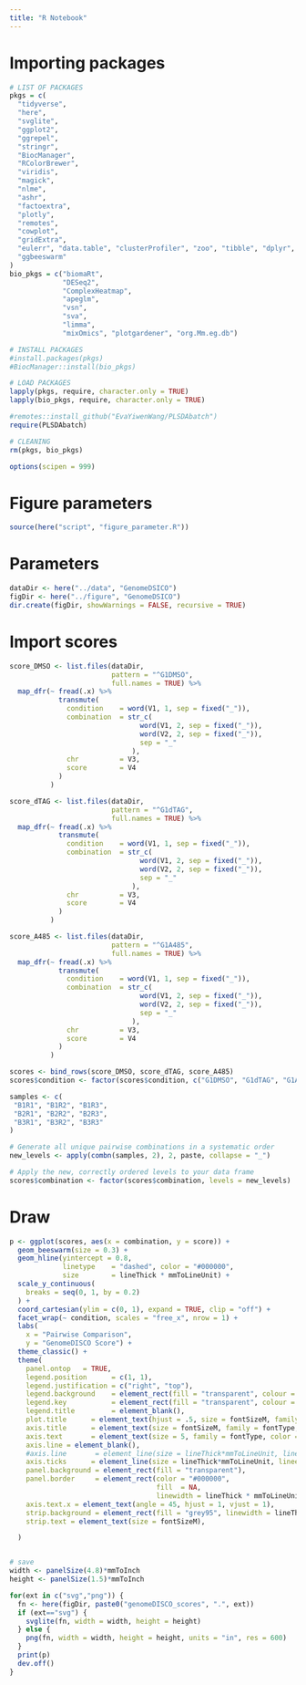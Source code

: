 ```yaml
---
title: "R Notebook"
---
```


# Importing packages
```r
# LIST OF PACKAGES
pkgs = c(
  "tidyverse",
  "here",
  "svglite",
  "ggplot2",
  "ggrepel",
  "stringr",
  "BiocManager",
  "RColorBrewer",
  "viridis",
  "magick",
  "nlme",
  "ashr",
  "factoextra",
  "plotly",
  "remotes",
  "cowplot",
  "gridExtra",
  "eulerr", "data.table", "clusterProfiler", "zoo", "tibble", "dplyr", "purrr",
  "ggbeeswarm"
)
bio_pkgs = c("biomaRt",
             "DESeq2",
             "ComplexHeatmap",
             "apeglm",
             "vsn",
             "sva",
             "limma",
             "mixOmics", "plotgardener", "org.Mm.eg.db")

# INSTALL PACKAGES
#install.packages(pkgs)
#BiocManager::install(bio_pkgs)

# LOAD PACKAGES
lapply(pkgs, require, character.only = TRUE)
lapply(bio_pkgs, require, character.only = TRUE)

#remotes::install_github("EvaYiwenWang/PLSDAbatch")
require(PLSDAbatch)

# CLEANING
rm(pkgs, bio_pkgs)

options(scipen = 999)
```

# Figure parameters
```r
source(here("script", "figure_parameter.R"))
```

# Parameters
```r
dataDir <- here("../data", "GenomeDSICO")
figDir <- here("../figure", "GenomeDSICO")
dir.create(figDir, showWarnings = FALSE, recursive = TRUE)
```

# Import scores
```r
score_DMSO <- list.files(dataDir,
                         pattern = "^G1DMSO",
                         full.names = TRUE) %>%
  map_dfr(~ fread(.x) %>%
            transmute(
              condition    = word(V1, 1, sep = fixed("_")),
              combination  = str_c(
                                word(V1, 2, sep = fixed("_")),
                                word(V2, 2, sep = fixed("_")),
                                sep = "_"
                              ),
              chr          = V3,
              score        = V4
            )
          )

score_dTAG <- list.files(dataDir,
                         pattern = "^G1dTAG",
                         full.names = TRUE) %>%
  map_dfr(~ fread(.x) %>%
            transmute(
              condition    = word(V1, 1, sep = fixed("_")),
              combination  = str_c(
                                word(V1, 2, sep = fixed("_")),
                                word(V2, 2, sep = fixed("_")),
                                sep = "_"
                              ),
              chr          = V3,
              score        = V4
            )
          )

score_A485 <- list.files(dataDir,
                         pattern = "^G1A485",
                         full.names = TRUE) %>%
  map_dfr(~ fread(.x) %>%
            transmute(
              condition    = word(V1, 1, sep = fixed("_")),
              combination  = str_c(
                                word(V1, 2, sep = fixed("_")),
                                word(V2, 2, sep = fixed("_")),
                                sep = "_"
                              ),
              chr          = V3,
              score        = V4
            )
          )

scores <- bind_rows(score_DMSO, score_dTAG, score_A485)
scores$condition <- factor(scores$condition, c("G1DMSO", "G1dTAG", "G1A485"))

samples <- c(
 "B1R1", "B1R2", "B1R3",
 "B2R1", "B2R2", "B2R3",
 "B3R1", "B3R2", "B3R3"
)

# Generate all unique pairwise combinations in a systematic order
new_levels <- apply(combn(samples, 2), 2, paste, collapse = "_")

# Apply the new, correctly ordered levels to your data frame
scores$combination <- factor(scores$combination, levels = new_levels)

```

# Draw
```r

p <- ggplot(scores, aes(x = combination, y = score)) +
  geom_beeswarm(size = 0.3) +   
  geom_hline(yintercept = 0.8,
             linetype    = "dashed", color = "#000000",
             size        = lineThick * mmToLineUnit) +
  scale_y_continuous(
    breaks = seq(0, 1, by = 0.2)
  ) +
  coord_cartesian(ylim = c(0, 1), expand = TRUE, clip = "off") +
  facet_wrap(~ condition, scales = "free_x", nrow = 1) +
  labs(
    x = "Pairwise Comparison",
    y = "GenomeDISCO Score") +
  theme_classic() +
  theme(
    panel.ontop   = TRUE,
    legend.position      = c(1, 1),
    legend.justification = c("right", "top"),
    legend.background    = element_rect(fill = "transparent", colour = NA),
    legend.key           = element_rect(fill = "transparent", colour = NA),
    legend.title         = element_blank(),
    plot.title      = element_text(hjust = .5, size = fontSizeM, family = fontType),
    axis.title      = element_text(size = fontSizeM, family = fontType, color = "#000000"),
    axis.text       = element_text(size = 5, family = fontType, color = "#000000"),
    axis.line = element_blank(),
    #axis.line       = element_line(size = lineThick*mmToLineUnit, lineend = "square", color = "#000000"),
    axis.ticks      = element_line(size = lineThick*mmToLineUnit, lineend = "square", color = "#000000"),
    panel.background = element_rect(fill = "transparent"),
    panel.border     = element_rect(color = "#000000",
                                    fill  = NA,
                                    linewidth = lineThick * mmToLineUnit),
    axis.text.x = element_text(angle = 45, hjust = 1, vjust = 1),
    strip.background = element_rect(fill = "grey95", linewidth = lineThick * mmToLineUnit, color = "#000000"),
    strip.text = element_text(size = fontSizeM),

  )


# save
width <- panelSize(4.8)*mmToInch
height <- panelSize(1.5)*mmToInch

for(ext in c("svg","png")) {
  fn <- here(figDir, paste0("genomeDISCO_scores", ".", ext))
  if (ext=="svg") {
    svglite(fn, width = width, height = height)
  } else {
    png(fn, width = width, height = height, units = "in", res = 600)
  }
  print(p)
  dev.off()
}

```
